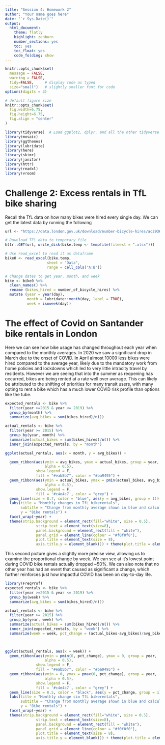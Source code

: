 ```yaml
---
title: "Session 4: Homework 2"
author: "Your name goes here"
date: "`r Sys.Date()`"
output:
  html_document:
    theme: flatly
    highlight: zenburn
    number_sections: yes
    toc: yes
    toc_float: yes
    code_folding: show
---
```



```r
knitr::opts_chunk$set(
  message = FALSE, 
  warning = FALSE, 
  tidy=FALSE,     # display code as typed
  size="small")   # slightly smaller font for code
options(digits = 3)

# default figure size
knitr::opts_chunk$set(
  fig.width=6.75, 
  fig.height=6.75,
  fig.align = "center"
)
```


```r
library(tidyverse)  # Load ggplot2, dplyr, and all the other tidyverse packages
library(mosaic)
library(ggthemes)
library(lubridate)
library(here)
library(skimr)
library(janitor)
library(httr)
library(readxl)
library(vroom)
```

# Challenge 2: Excess rentals in TfL bike sharing

Recall the TfL data on how many bikes were hired every single day. We can get the latest data by running the following

```r
url <- "https://data.london.gov.uk/download/number-bicycle-hires/ac29363e-e0cb-47cc-a97a-e216d900a6b0/tfl-daily-cycle-hires.xlsx"

# Download TFL data to temporary file
httr::GET(url, write_disk(bike.temp <- tempfile(fileext = ".xlsx")))

# Use read_excel to read it as dataframe
bike0 <- read_excel(bike.temp,
                   sheet = "Data",
                   range = cell_cols("A:B"))

# change dates to get year, month, and week
bike <- bike0 %>% 
  clean_names() %>% 
  rename (bikes_hired = number_of_bicycle_hires) %>% 
  mutate (year = year(day),
          month = lubridate::month(day, label = TRUE),
          week = isoweek(day))
```



# The effect of Covid on Santander bike rentals in London

Here we can see how bike usage has changed throughout each year when compared to the monthly averages. In 2020 we saw a significant drop in March due to the onset of COVID. In April almost 10000 less bikes were hired compared to the average year, likely due to the mandatory work from home policies and lockdowns which led to very little intracity travel by residents. However we are seeing that into the summer as reopening has occurred, bikes are being rented at a rate well over average. This can likely be attributed to the shifting of priorities for many transit users, with many opting to rent a bike which has a much lower COVID risk profile than options like the tube.

```r
expected_rentals <- bike %>%
  filter(year >=2015 & year <= 2019) %>%
  group_by(month) %>%
  summarize(avg_bikes = sum(bikes_hired)/n())

actual_rentals <- bike %>%
  filter(year >= 2015) %>%
  group_by(year, month) %>%
  summarize(actual_bikes = sum(bikes_hired)/n()) %>%
  inner_join(expected_rentals, by = "month")

ggplot(actual_rentals, aes(x = month, y = avg_bikes)) +

  geom_ribbon(aes(ymin = avg_bikes, ymax = actual_bikes, group = year,
                  alpha = 0.5),
              show.legend = F,
              fill = "#eab5b7", color = "#ba9495") +
  geom_ribbon(aes(ymin = actual_bikes, ymax = pmin(actual_bikes, avg_bikes), group = year,
                  alpha = 0.5),
              show.legend = F,
              fill = '#c4e4c7', color = "grey") +
  geom_line(size = 0.7, color = "blue", aes(y = avg_bikes, group = 1)) +
  labs(title = "Monthly changes in TfL bikerentals",
       subtitle = "Change from monthly average shown in blue and calculated between 2015-2019",
       y = "Bike rentals") +
  facet_wrap(~year) +
  theme(strip.background = element_rect(fill="white", size = 0.5),
              strip.text = element_text(size=8),
              panel.background = element_rect(fill = "white"),
              panel.grid = element_line(colour = "#f0f0f0"),
              plot.title = element_text(size = 8),
              axis.title.y = element_blank()) + theme(plot.title = element_text(size = 14))

```

This second picture gives a slightly more precise view, allowing us to examine the proportional change by week. We can see at it's lowest point during COVID bike rentals actually dropped ~50%. We can also note that no other year has had an event that caused as significant a change, which further reinforces just how impactful COVID has been on day-to-day life.

```r

library(FreqProf)
expected_rentals <- bike %>%
  filter(year >=2015 & year <= 2019) %>%
  group_by(week) %>%
  summarize(avg_bikes = sum(bikes_hired)/n())

actual_rentals <- bike %>%
  filter(year >= 2015) %>%
  group_by(year, week) %>%
  summarize(actual_bikes = sum(bikes_hired)/n()) %>%
  inner_join(expected_rentals, by = "week") %>%
  summarize(week = week, pct_change = (actual_bikes-avg_bikes)/avg_bikes*100)
  


ggplot(actual_rentals, aes(x = week)) +
  geom_ribbon(aes(ymin = pmin(0, pct_change), ymax = 0, group = year,
                  alpha = 0.5),
              show.legend = F,
              fill = "#eab5b7", color = "#ba9495") +
  geom_ribbon(aes(ymin = 0, ymax = pmax(0, pct_change), group = year,
                  alpha = 0.5),
              show.legend = F,
              fill = '#c4e4c7', color = "grey") +
  geom_line(size = 0.5, color = "black", aes(y = pct_change, group = 1)) +
  labs(title = "Monthly change sin TfL bikerentals",
       subtitle = "Change from monthly average shown in blue and calculated between 2015-2019",
       y = "Bike rentals") +
  facet_wrap(~year) +
  theme(strip.background = element_rect(fill="white", size = 0.5),
              strip.text = element_text(size=8),
              panel.background = element_rect(fill = "white"),
              panel.grid = element_line(colour = "#f0f0f0"),
              plot.title = element_text(size = 8),
              axis.title.y = element_blank()) + theme(plot.title = element_text(size = 14))
```


